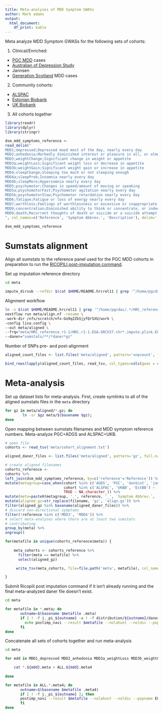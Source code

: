 ```yaml
---
title: Meta-analyses of MDD Symptom GWASs
author: Mark adams
output:
  html_document:
    df_print: kable
---
```


Meta analyze MDD Symptom GWASs for the following sets of cohorts:

1. Clinical/Enriched:
  - [PGC MDD](pgc-symptom-gwas.html) cases
  - [Australian of Depression Study](https://www.geneticsofdepression.org.au/)
  - Jannsen
  - [Generation Scotland](http://generationscotland.org) MDD cases
2. Community cohorts:
  - [ALSPAC](http://www.bristol.ac.uk/alspac/)
  - [Estonian Biobank](https://genomics.ut.ee/en/content/estonian-biobank)
  - [UK Biobank](https://www.ukbiobank.ac.uk)
3. All cohorts together

```r

library(readr)
library(dplyr)
library(stringr)

dsm_mdd_symptoms_reference <-
read_delim("
MDD1;depressed;Depressed mood most of the day, nearly every day
MDD2;anhedonia;Markedly diminished interest or pleasure in all, or almost all, activities most of the day, nearly every day
MDD3;weightChange;Significant change in weight or appetite
MDD3a;weightLoss;Significant weight loss or decrease in appetite
MDD3b;weightGain;Significant weight gain or increase in appetite
MDD4;sleepChange;Sleeping too much or not sleeping enough
MDD4a;sleepProb;Insomnia nearly every day
MDD4b;sleepMore;Hypersomnia nearly every day
MDD5;psychomotor;Changes in speed/amount of moving or speaking
MDD5a;psychomotorFast;Psychomotor agitation nearly every day
MDD5b;psychomotorSlow;Psychomotor retardation nearly every day
MDD6;fatigue;Fatigue or loss of energy nearly every day
MDD7;worthless;Feelings of worthlessness or excessive or inappropriate guilt
MDD8;concentration;Diminished ability to think or concentrate, or indecisiveness
MDD9;death;Recurrent thoughts of death or suicide or a suicide attempt or a specific plan for attempting suicide
", col_names=c('Reference', 'Symptom Abbrev.', 'Description'), delim=';')

dsm_mdd_symptoms_reference

```


# Sumstats alignment

Align all sumstats to the reference panel used for the PGC MDD cohorts in preparation to run the [RICOPILI post-imputation command](https://docs.google.com/document/d/1o4bN_uLK4IEItXCSdeQkXfZwEpLuSCWlveJevRogi08/edit#heading=h.4008addvumol). 

Set up imputation reference directory

```bash

cd meta

impute_dirsub --refdir $(cat $HOME/README.hrcrel11 | grep '^/home/pgcdac/.*/HRC_reference\.r1-1') --out meta --reference_info

```

Alignment workflow

```sh
ln -s $(cat $HOME/README.hrcrel11 | grep '^/home/pgcdac/.*/HRC_reference\.r1-1') meta/HRC_reference.r1-1
nextflow run meta/align.nf -resume \
-work-dir /nfs/scratch/nfx-Go9q2ZbSjyfQrSXU/work \
-config lisa.config \
--out meta/aligned \
--frq="meta/HRC_reference.r1-1/HRC.r1-1.EGA.GRCh37.chr*.impute.plink.EUR.frq2.gz" \
--daner="sumstats/**/*daner*gz"
```

Number of SNPs pre- and post-alignment
```r

aligned_count_files <- list.files('meta/aligned', pattern='snpcount', full.names=TRUE)

bind_rows(lapply(aligned_count_files, read_tsv, col_types=cols(gwas = col_character(), pre_align = col_integer(), post_align = col_integer())))

```

# Meta-analysis

Set up dataset lists for meta-analysis. First, create symlinks to all of the aligned sumstats files in the `meta` directory

```bash

for gz in meta/aligned/*.gz; do
        ln -sr $gz meta/$(basename $gz);
done

```

Open mapping between sumstats filenames and MDD symptom reference numbers. Meta-analyze PGC+ADGS and ALSPAC+UKB.

```r

# open file
cohorts <- read_tsv('meta/cohort_alignment.txt')

aligned_daner_files <- list.files('meta/aligned', pattern='gz', full.names=TRUE)

# create aligned filenames
cohorts_reference <-
cohorts %>%
left_join(dsm_mdd_symptoms_reference, by=c('reference'='Reference')) %>%
mutate(metagroup=case_when(cohort %in% c('AGDS', 'PGC', 'GenScot', 'janpy') ~ 'Clin',
                           cohort %in% c('ALSPAC', 'UKBB', 'EstBB') ~ 'Comm',
                           TRUE ~ NA_character_)) %>%
mutate(meta=paste0(metagroup, '.', reference, '_', `Symptom Abbrev.`, '.meta')) %>%
mutate(aligned_gz=str_replace(filename, 'gz', 'align.gz')) %>%
filter(aligned_gz %in% basename(aligned_daner_files)) %>%
# discard non-directional symptoms
filter(!reference %in% c('MDD3', 'MDD4')) %>%
# select meta-analyses where there are at least two sumstats
# contributing
group_by(meta) %>%
ungroup()

for(metafile in unique(cohorts_reference$meta)) {
	
	meta_cohorts <- cohorts_reference %>%
	  filter(meta == metafile) %>%
	  select(aligned_gz)

 	 write_tsv(meta_cohorts, file=file.path('meta', metafile), col_names=F)

}

```

Submit Ricopili post imputation command if it isn't already running and the final meta-analyzed daner file doesn't exist. 

```bash

cd meta

for metafile in *.meta; do
       outname=$(basename $metafile .meta)
       if [ ! -f j._pi_${outname} -a ! -f distribution/${outname}/daner_${outname}.gz ]; then
         echo postimp_navi --result $metafile --nolahunt --noldsc --popname EUR  --out $outname 
       fi
done

```

Concatenate all sets of cohorts together and run meta-analysis

```bash

cd meta

for mdd in MDD1_depressed MDD2_anhedonia MDD3a_weightLoss MDD3b_weightGain MDD4a_sleepProb MDD4b_sleepMore MDD5a_psychomotorFast MDD5b_psychomotorSlow MDD6_fatigue MDD7_worthless MDD8_concentration MDD9_death; do

	cat *.${mdd}.meta > ALL.${mdd}.meta4
	
done

for metafile in ALL.*.meta4; do
	   outname=$(basename $metafile .meta4)
	   if [ ! -f j._pi_${outname} ]; then
	   postimp_navi --result $metafile --nolahunt --noldsc --popname EUR  --out $outname
	   fi
done

```